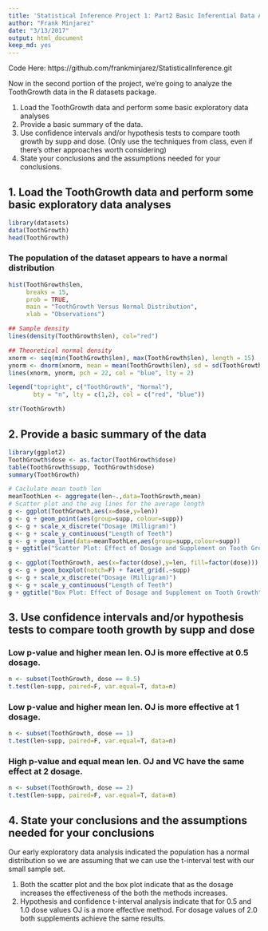```yaml
---
title: 'Statistical Inference Project 1: Part2 Basic Inferential Data Analysis'
author: "Frank Minjarez"
date: "3/13/2017"
output: html_document
keep_md: yes
---
```

Code Here: https://github.com/frankminjarez/StatisticalInference.git

Now in the second portion of the project, we're going to analyze the ToothGrowth data in the R datasets package.

1. Load the ToothGrowth data and perform some basic exploratory data analyses
2. Provide a basic summary of the data.
3. Use confidence intervals and/or hypothesis tests to compare tooth growth by supp and dose. (Only use the techniques from class, even if there's other approaches worth considering)
4. State your conclusions and the assumptions needed for your conclusions.


##  1. Load the ToothGrowth data and perform some basic exploratory data analyses

```r
library(datasets)
data(ToothGrowth)
head(ToothGrowth)
```

### The population of the dataset appears to have a normal distribution

```r
hist(ToothGrowth$len, 
     breaks = 15, 
     prob = TRUE, 
     main = "ToothGrowth Versus Normal Distribution", 
     xlab = "Observations")

## Sample density
lines(density(ToothGrowth$len), col="red")

## Theoretical normal density
xnorm <- seq(min(ToothGrowth$len), max(ToothGrowth$len), length = 15)
ynorm <- dnorm(xnorm, mean = mean(ToothGrowth$len), sd = sd(ToothGrowth$len))
lines(xnorm, ynorm, pch = 22, col = "blue", lty = 2)

legend("topright", c("ToothGrowth", "Normal"), 
       bty = "n", lty = c(1,2), col = c("red", "blue"))

str(ToothGrowth)
```
## 2. Provide a basic summary of the data
```r
library(ggplot2)
ToothGrowth$dose <- as.factor(ToothGrowth$dose)
table(ToothGrowth$supp, ToothGrowth$dose)
summary(ToothGrowth)

# Caclulate mean tooth len
meanToothLen <- aggregate(len~.,data=ToothGrowth,mean)
# Scatter plot and the avg lines for the average length
g <- ggplot(ToothGrowth,aes(x=dose,y=len))
g <- g + geom_point(aes(group=supp, colour=supp))
g <- g + scale_x_discrete("Dosage (Milligram)")
g <- g + scale_y_continuous("Length of Teeth") 
g <- g + geom_line(data=meanToothLen,aes(group=supp,colour=supp))
g + ggtitle("Scatter Plot: Effect of Dosage and Supplement on Tooth Growth")

g <- ggplot(ToothGrowth, aes(x=factor(dose),y=len, fill=factor(dose)))
g <- g + geom_boxplot(notch=F) + facet_grid(.~supp)
g <- g + scale_x_discrete("Dosage (Milligram)")
g <- g + scale_y_continuous("Length of Teeth")
g + ggtitle("Box Plot: Effect of Dosage and Supplement on Tooth Growth")
```

## 3. Use confidence intervals and/or hypothesis tests to compare tooth growth by supp and dose

### Low p-value and higher mean len. OJ is more effective at 0.5 dosage.
```r

n <- subset(ToothGrowth, dose == 0.5)
t.test(len~supp, paired=F, var.equal=T, data=n)
```


### Low p-value and higher mean len. OJ is more effective at 1 dosage.
```r
n <- subset(ToothGrowth, dose == 1)
t.test(len~supp, paired=F, var.equal=T, data=n)
```

### High p-value and equal mean len. OJ and VC have the same effect at 2 dosage.

```r
n <- subset(ToothGrowth, dose == 2)
t.test(len~supp, paired=F, var.equal=T, data=n)
```

## 4. State your conclusions and the assumptions needed for your conclusions

Our early exploratory data analysis indicated the population has a normal distribution so we are assuming that we can use the t-interval test with our small sample set.

1. Both the scatter plot and the box plot indicate that as the dosage increases the effectiveness of the both the methods increases.
2. Hypothesis and confidence t-interval analysis indicate that for 0.5 and 1.0 dose values OJ is a more effective method. For dosage values of 2.0 both supplements achieve the same results.

```r
```
